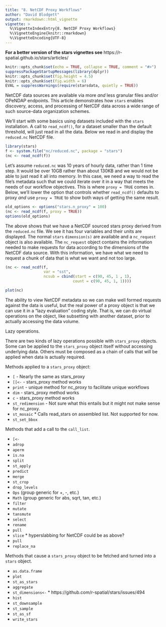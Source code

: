```yaml
---
title: "8. NetCDF Proxy Workflows"
author: "David Blodgett"
output: rmarkdown::html_vignette
vignette: >
  %\VignetteIndexEntry{8. NetCDF Proxy Workflows}
  %\VignetteEngine{knitr::rmarkdown}
  %\VignetteEncoding{UTF-8}
---
```


**For a better version of the stars vignettes see** https://r-spatial.github.io/stars/articles/

```r
knitr::opts_chunk$set(echo = TRUE, collapse = TRUE, comment = "#>")
suppressPackageStartupMessages(library(dplyr))
knitr::opts_chunk$set(fig.height = 4.5)
knitr::opts_chunk$set(fig.width = 6)
EVAL = suppressWarnings(require(starsdata, quietly = TRUE))
```

NetCDF data sources are available via more _and_ less granular files and/or OPeNDAP endpoints. This article demonstrates how `stars` enables discovery, access, and processing of NetCDF data across a wide range of such source-data organization schemes.

We'll start with some basics using datasets included with the `stars` installation. A call to `read_ncdf()`, for a dataset smaller than the default threshold, will just read in all the data. Below we read in and display the `reduced.nc` NetCDF file.

```r
library(stars)
f <- system.file("nc/reduced.nc", package = "stars")
(nc <- read_ncdf(f))
```

Let's assume `reduced.nc` was 10 years of hourly data, rather than 1 time step. It would be over 10GB rather than about 130KB and we would not be able to just read it all into memory. In this case, we need a way to read the file's metadata such that we could iterate over it in a way that meets the needs of our workflow objectives. This is where `proxy = TRUE` comes in. Below, we'll lower the option that controls whether `read_ncdf()` defaults to proxy _and_ use `proxy = TRUE` to show both ways of getting the same result.

```r
old_options <- options("stars.n_proxy" = 100)
(nc <- read_ncdf(f, proxy = TRUE))
options(old_options)
```

The above shows that we have a NetCDF sourced stars proxy derived from the `reduced.nc` file. We see it has four variables and their units are displayed. The normal `stars` `dimension(s)` are available and a `nc_request` object is also available. The `nc_request` object contains the information needed to make requests for data according to the dimensions of the NetCDF data source. With this information, we have what we need to request a chunk of data that is what we want and not too large.

```r
(nc <- read_ncdf(f, 
				 var = "sst", 
				 ncsub = cbind(start = c(90, 45, 1 , 1), 
				 			  count = c(90, 45, 1, 1))))

plot(nc)
```

The ability to view NetCDF metadata so we can make well formed requests against the data is useful, but the real power of a proxy object is that we can use it in a "lazy evaluation" coding style. That is, we can do virtual operations on the object, like subsetting with another dataset, prior to actually accessing the data volume. 

Lazy operations.

There are two kinds of lazy operations possible with `stars_proxy` objects. Some can be applied to the `stars_proxy` object itself without accessing underlying data. Others must be composed as a chain of calls that will be applied when data is actually required. 

Methods applied to a `stars_proxy` object:

- `[` - Nearly the same as stars_proxy
- `[[<-` - stars_proxy method works
- `print` - unique method for nc_proxy to facilitate unique workflows
- `dim` - stars_proxy method works
- `c` - stars_proxy method works
- `st_redimension` - Not sure what this entails but it might not make sense for nc_proxy.
- `st_mosaic` * Calls read_stars on assembled list. Not supported for now.
- `st_set_bbox`


Methods that add a call to the `call_list`.

- `[<-`
- `adrop`
- `aperm`
- `is.na`
- `split`
- `st_apply`
- `predict`
- `merge`
- `st_crop`
- `drop_levels`
- `Ops` (group generic for +, -, etc.)
- `Math` (group generic for abs, sqrt, tan, etc.)
- `filter`
- `mutate`
- `tansmute`
- `select`
- `rename`
- `pull`
- `slice` * hyperslabbing for NetCDF could be as above?
- `pull`
- `replace_na`

Methods that cause a `stars_proxy` object to be fetched and turned into a `stars` object.

- `as.data.frame`
- `plot`
- `st_as_stars`
- `aggregate`
- `st_dimensions<-` * https://github.com/r-spatial/stars/issues/494
- `hist`
- `st_downsample`
- `st_sample`
- `st_as_sf`
- `write_stars`


